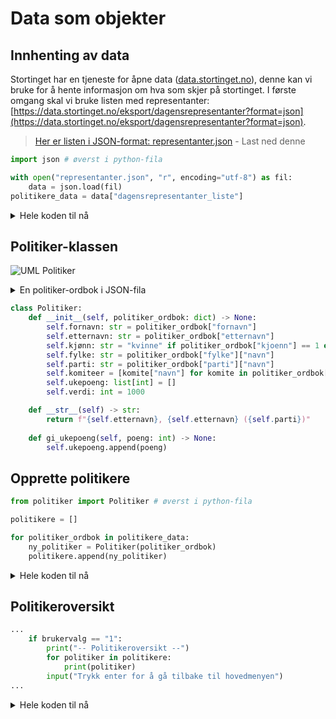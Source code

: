 # Data som objekter

## Innhenting av data

Stortinget har en tjeneste for åpne data ([data.stortinget.no](https://data.stortinget.no/)), denne kan vi bruke for å hente informasjon om hva som skjer på stortinget.
I første omgang skal vi bruke listen med representanter: [https://data.stortinget.no/eksport/dagensrepresentanter?format=json](https://data.stortinget.no/eksport/dagensrepresentanter?format=json).

> [Her er listen i JSON-format: representanter.json](./vedlegg/representanter.json) - Last ned denne

```python filename="spill.py"
import json # øverst i python-fila

with open("representanter.json", "r", encoding="utf-8") as fil:
    data = json.load(fil)
politikere_data = data["dagensrepresentanter_liste"]

```

<details>
    <summary>Hele koden til nå</summary>

```python filename="spill.py" {3, 11-13} showLineNumbers
import os
import platform
import json

def rens_terminal():
    if platform.system == "Windows":
        os.system("cls")
    else:
        os.system("clear")

with open("representanter.json", "r", encoding="utf-8") as fil:
    data = json.load(fil)
politikere_data = data["dagensrepresentanter_liste"]


while True:
    rens_terminal()
    print("-- Stortinget-fantasy --")  
    print("1: Politikeroversikt")
    print("2: Avslutt")
    brukervalg = input(">")

    if brukervalg == "1":
        print("-- Politikeroversikt --")
        input("Trykk enter for å gå tilbake til hovedmenyen")
    elif brukervalg == "2":
        print("Avslutter..")
        break # bryter ut av while-løkken
    else:
        print("Ugyldig valg")

```
</details>

## Politiker-klassen

![UML Politiker](./bilder/uml-politiker.png)

<details>
    <summary>En politiker-ordbok i JSON-fila</summary>

```json
{
    "respons_dato_tid": "/Date(1707725577041+0100)/",
    "versjon": "1.6",
    "doedsdato": null,
    "etternavn": "Melby",
    "foedselsdato": "/Date(350002800000+0100)/",
    "fornavn": "Guri",
    "id": "GME",
    "kjoenn": 1,
    "fylke": {
    "respons_dato_tid": "/Date(1707696634734+0100)/",
    "versjon": "1.6",
    "historisk_fylke": false,
    "id": "Os",
    "navn": "Oslo"
    },
    "parti": {
    "respons_dato_tid": "/Date(1707696634688+0100)/",
    "versjon": "1.6",
    "id": "V",
    "navn": "Venstre",
    "representert_parti": true
    },
    "vara_representant": false,
    "epost": "Guri.Melby@stortinget.no",
    "fast_vara": null,
    "fast_vara_for": null,
    "komiteer_liste": [
    {
        "respons_dato_tid": "/Date(1707724364244+0100)/",
        "versjon": "1.6",
        "id": "UFK",
        "navn": "Utenriks- og forsvarskomiteen"
    }
    ],
    "vara": null,
    "vara_for": null
}
```

</details>


```python filename="politiker.py"
class Politiker:
    def __init__(self, politiker_ordbok: dict) -> None:
        self.fornavn: str = politiker_ordbok["fornavn"]
        self.etternavn: str = politiker_ordbok["etternavn"]
        self.kjønn: str = "kvinne" if politiker_ordbok["kjoenn"] == 1 else "mann"
        self.fylke: str = politiker_ordbok["fylke"]["navn"]
        self.parti: str = politiker_ordbok["parti"]["navn"]
        self.komiteer = [komite["navn"] for komite in politiker_ordbok["komiteer_liste"]]
        self.ukepoeng: list[int] = []
        self.verdi: int = 1000

    def __str__(self) -> str:
        return f"{self.etternavn}, {self.etternavn} ({self.parti})"
    
    def gi_ukepoeng(self, poeng: int) -> None:
        self.ukepoeng.append(poeng)

```

## Opprette politikere

```python filename="spill.py"
from politiker import Politiker # øverst i python-fila

politikere = []

for politiker_ordbok in politikere_data:
    ny_politiker = Politiker(politiker_ordbok)
    politikere.append(ny_politiker)

```

<details>
    <summary>Hele koden til nå</summary>


```python filename="spill.py" {4, 16-20} showLineNumbers
import os
import platform
import json
from politiker import Politiker

def rens_terminal():
    if platform.system == "Windows":
        os.system("cls")
    else:
        os.system("clear")

with open("representanter.json", "r", encoding="utf-8") as fil:
    data = json.load(fil)
politikere_data = data["dagensrepresentanter_liste"]

politikere = []

for politiker_ordbok in politikere_data:
    ny_politiker = Politiker(politiker_ordbok)
    politikere.append(ny_politiker)

while True:
    rens_terminal()
    print("-- Stortinget-fantasy --")  
    print("1: Politikeroversikt")
    print("2: Avslutt")
    brukervalg = input(">")

    if brukervalg == "1":
        print("-- Politikeroversikt --")
        input("Trykk enter for å gå tilbake til hovedmenyen")
    elif brukervalg == "2":
        print("Avslutter..")
        break # bryter ut av while-løkken
    else:
        print("Ugyldig valg")

```

```python filename="politiker.py" showLineNumbers
class Politiker:
    def __init__(self, politiker_ordbok: dict) -> None:
        self.fornavn: str = politiker_ordbok["fornavn"]
        self.etternavn: str = politiker_ordbok["etternavn"]
        self.kjønn: str = "kvinne" if politiker_ordbok["kjoenn"] == 1 else "mann"
        self.fylke: str = politiker_ordbok["fylke"]["navn"]
        self.parti: str = politiker_ordbok["parti"]["navn"]
        self.komiteer = [komite["navn"] for komite in politiker_ordbok["komiteer_liste"]]
        self.ukepoeng: list[int] = []
        self.verdi: int = 1000

    def __str__(self) -> str:
        return f"{self.etternavn}, {self.etternavn} ({self.parti})"

    
    def gi_ukepoeng(self, poeng: int) -> None:
        self.ukepoeng.append(poeng)

```
    
</details>

## Politikeroversikt

```python filename="spill.py" {4-5}
...
    if brukervalg == "1":
        print("-- Politikeroversikt --")
        for politiker in politikere:
            print(politiker)
        input("Trykk enter for å gå tilbake til hovedmenyen")
...

```

<details>
    <summary>Hele koden til nå</summary>


```python filename="spill.py" {31-32} showLineNumbers
import os
import platform
import json
from politiker import Politiker

def rens_terminal():
    if platform.system == "Windows":
        os.system("cls")
    else:
        os.system("clear")

with open("representanter.json", "r", encoding="utf-8") as fil:
    data = json.load(fil)
politikere_data = data["dagensrepresentanter_liste"]

politikere = []

for politiker_ordbok in politikere_data:
    ny_politiker = Politiker(politiker_ordbok)
    politikere.append(ny_politiker)

while True:
    rens_terminal()
    print("-- Stortinget-fantasy --")  
    print("1: Politikeroversikt")
    print("2: Avslutt")
    brukervalg = input(">")

    if brukervalg == "1":
        print("-- Politikeroversikt --")
        for politiker in politikere:
            print(politiker)
        input("Trykk enter for å gå tilbake til hovedmenyen")
    elif brukervalg == "2":
        print("Avslutter..")
        break # bryter ut av while-løkken
    else:
        print("Ugyldig valg")

```

```python filename="politiker.py" showLineNumbers
class Politiker:
    def __init__(self, politiker_ordbok: dict) -> None:
        self.fornavn: str = politiker_ordbok["fornavn"]
        self.etternavn: str = politiker_ordbok["etternavn"]
        self.kjønn: str = "kvinne" if politiker_ordbok["kjoenn"] == 1 else "mann"
        self.fylke: str = politiker_ordbok["fylke"]["navn"]
        self.parti: str = politiker_ordbok["parti"]["navn"]
        self.komiteer = [komite["navn"] for komite in politiker_ordbok["komiteer_liste"]]
        self.ukepoeng: list[int] = []
        self.verdi: int = 1000

    def __str__(self) -> str:
        return f"{self.etternavn}, {self.etternavn} ({self.parti})"

    
    def gi_ukepoeng(self, poeng: int) -> None:
        self.ukepoeng.append(poeng)

```
    
</details>
